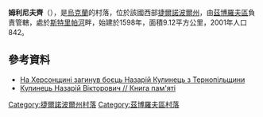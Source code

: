 {{coord|49|41|42|N|25|8|4|E|scale:30000|display=title}}

'''姆利尼夫齊'''（{{lang-uk|Млинівці}}），是[[烏克蘭|烏克蘭]]的村落，位於該國西部[[捷爾諾波爾州|捷爾諾波爾州]]，由[[茲博羅夫區|茲博羅夫區]]負責管轄，處於[[斯特里帕河|斯特里帕河]]畔，始建於1598年，面積9.12平方公里，2001年人口842。

==參考資料==
*[http://te.20minut.ua/Podii/na-hersonshini-zaghinuv-boyec-nazarij-kulinec-z-ternopil-shini-10434208.html На Херсонщині загинув боєць Назарій Кулинець з Тернопільщини]{{Wayback|url=http://te.20minut.ua/Podii/na-hersonshini-zaghinuv-boyec-nazarij-kulinec-z-ternopil-shini-10434208.html |date=20160423003419 }}
*[http://memorybook.org.ua/14/kulinec.htm Кулинець Назарій Вікторович // Книга пам'яті]{{Wayback|url=http://memorybook.org.ua/14/kulinec.htm |date=20160408172120 }}

{{DEFAULTSORT:Млинівці}}
[[Category:捷爾諾波爾州村落|Category:捷爾諾波爾州村落]]
[[Category:茲博羅夫區村落|Category:茲博羅夫區村落]]


{{Ternopil-geo-stub}}